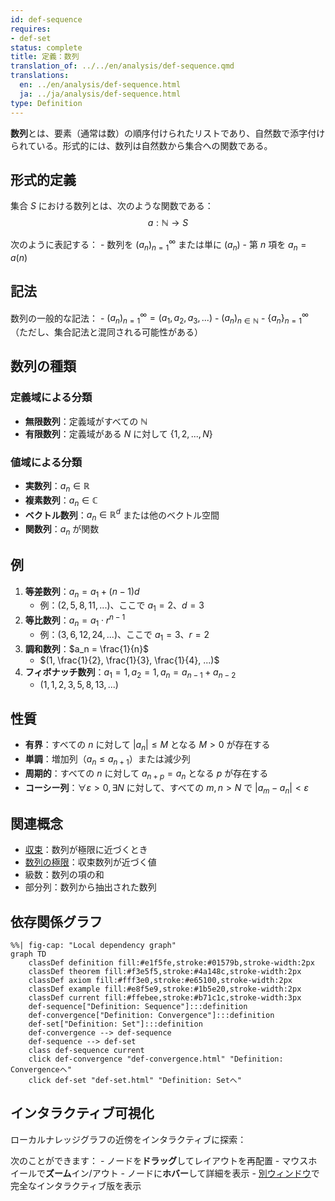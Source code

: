 ```yaml
---
id: def-sequence
requires:
- def-set
status: complete
title: 定義：数列
translation_of: ../../en/analysis/def-sequence.qmd
translations:
  en: ../en/analysis/def-sequence.html
  ja: ../ja/analysis/def-sequence.html
type: Definition
---
```


**数列**とは、要素（通常は数）の順序付けられたリストであり、自然数で添字付けられている。形式的には、数列は自然数から集合への関数である。

## 形式的定義

集合 $S$ における数列とは、次のような関数である：
$$a: \mathbb{N} \to S$$

次のように表記する：
- 数列を $(a_n)_{n=1}^{\infty}$ または単に $(a_n)$
- 第 $n$ 項を $a_n = a(n)$

## 記法

数列の一般的な記法：
- $(a_n)_{n=1}^{\infty} = (a_1, a_2, a_3, ...)$
- $(a_n)_{n \in \mathbb{N}}$
- $\{a_n\}_{n=1}^{\infty}$（ただし、集合記法と混同される可能性がある）

## 数列の種類

### 定義域による分類
- **無限数列**：定義域がすべての $\mathbb{N}$
- **有限数列**：定義域がある $N$ に対して $\{1, 2, ..., N\}$

### 値域による分類
- **実数列**：$a_n \in \mathbb{R}$
- **複素数列**：$a_n \in \mathbb{C}$
- **ベクトル数列**：$a_n \in \mathbb{R}^d$ または他のベクトル空間
- **関数列**：$a_n$ が関数

## 例

1. **等差数列**：$a_n = a_1 + (n-1)d$
   - 例：$(2, 5, 8, 11, ...)$、ここで $a_1 = 2$、$d = 3$

2. **等比数列**：$a_n = a_1 \cdot r^{n-1}$
   - 例：$(3, 6, 12, 24, ...)$、ここで $a_1 = 3$、$r = 2$

3. **調和数列**：$a_n = \frac{1}{n}$
   - $(1, \frac{1}{2}, \frac{1}{3}, \frac{1}{4}, ...)$

4. **フィボナッチ数列**：$a_1 = 1, a_2 = 1, a_n = a_{n-1} + a_{n-2}$
   - $(1, 1, 2, 3, 5, 8, 13, ...)$

## 性質

- **有界**：すべての $n$ に対して $|a_n| \leq M$ となる $M > 0$ が存在する
- **単調**：増加列（$a_n \leq a_{n+1}$）または減少列
- **周期的**：すべての $n$ に対して $a_{n+p} = a_n$ となる $p$ が存在する
- **コーシー列**：$\forall \varepsilon > 0, \exists N$ に対して、すべての $m,n > N$ で $|a_m - a_n| < \varepsilon$

## 関連概念

- [収束](def-convergence.qmd)：数列が極限に近づくとき
- [数列の極限](def-limit.qmd)：収束数列が近づく値
- 級数：数列の項の和
- 部分列：数列から抽出された数列

## 依存関係グラフ

```mermaid
%%| fig-cap: "Local dependency graph"
graph TD
    classDef definition fill:#e1f5fe,stroke:#01579b,stroke-width:2px
    classDef theorem fill:#f3e5f5,stroke:#4a148c,stroke-width:2px
    classDef axiom fill:#fff3e0,stroke:#e65100,stroke-width:2px
    classDef example fill:#e8f5e9,stroke:#1b5e20,stroke-width:2px
    classDef current fill:#ffebee,stroke:#b71c1c,stroke-width:3px
    def-sequence["Definition: Sequence"]:::definition
    def-convergence["Definition: Convergence"]:::definition
    def-set["Definition: Set"]:::definition
    def-convergence --> def-sequence
    def-sequence --> def-set
    class def-sequence current
    click def-convergence "def-convergence.html" "Definition: Convergenceへ"
    click def-set "def-set.html" "Definition: Setへ"
```

## インタラクティブ可視化

ローカルナレッジグラフの近傍をインタラクティブに探索：

::: {.graph-viz data-id="def-sequence" data-width="700" data-height="500"}
:::

次のことができます：
- ノードを**ドラッグ**してレイアウトを再配置
- マウスホイールで**ズーム**イン/アウト
- ノードに**ホバー**して詳細を表示
- [別ウィンドウ](../../output/interactive/def-sequence.html){target="_blank"}で完全なインタラクティブ版を表示
